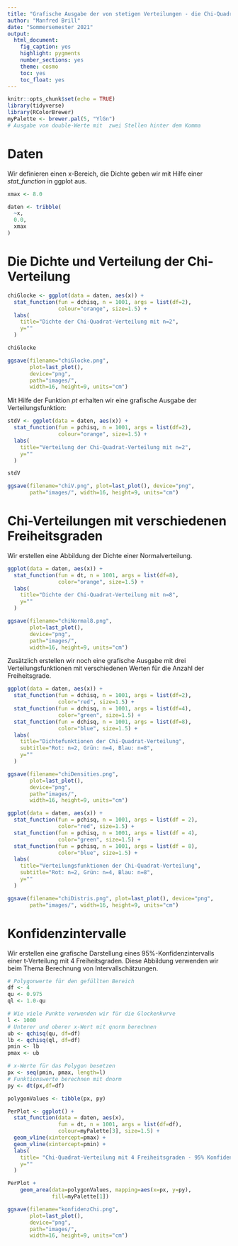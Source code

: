 ```yaml
---
title: "Grafische Ausgabe der von stetigen Verteilungen - die Chi-Quadrat-Verteilung"
author: "Manfred Brill"
date: "Sommersemester 2021"
output: 
  html_document: 
    fig_caption: yes
    highlight: pygments
    number_sections: yes
    theme: cosmo
    toc: yes
    toc_float: yes
---
```


```r
knitr::opts_chunk$set(echo = TRUE)
library(tidyverse)
library(RColorBrewer)
myPalette <- brewer.pal(5, "YlGn")
# Ausgabe von double-Werte mit  zwei Stellen hinter dem Komma
```

# Daten
Wir definieren einen x-Bereich, die Dichte geben wir mit Hilfe einer
*stat_function* in ggplot aus.

```r
xmax <- 8.0

daten <- tribble(
  ~x,
  0.0,
  xmax
)
```

# Die Dichte und Verteilung der Chi-Verteilung

```r
chiGlocke <- ggplot(data = daten, aes(x)) +
  stat_function(fun = dchisq, n = 1001, args = list(df=2),
                colour="orange", size=1.5) +  
  labs(
    title="Dichte der Chi-Quadrat-Verteilung mit n=2",
    y=""
  ) 

chiGlocke

ggsave(filename="chiGlocke.png", 
       plot=last_plot(), 
       device="png",
       path="images/", 
       width=16, height=9, units="cm")
```

Mit Hilfe der Funktion *pt* erhalten wir eine grafische Ausgabe
der Verteilungsfunktion:

```r
stdV <- ggplot(data = daten, aes(x)) +
  stat_function(fun = pchisq, n = 1001, args = list(df=2),
                colour="orange", size=1.5) +  
  labs(
    title="Verteilung der Chi-Quadrat-Verteilung mit n=2",
    y=""
  ) 

stdV

ggsave(filename="chiV.png", plot=last_plot(), device="png",
       path="images/", width=16, height=9, units="cm")
```

# Chi-Verteilungen mit verschiedenen Freiheitsgraden

Wir erstellen eine Abbildung der Dichte einer Normalverteilung.
```r
ggplot(data = daten, aes(x)) +
  stat_function(fun = dt, n = 1001, args = list(df=8),
                color="orange", size=1.5) +  
  labs(
    title="Dichte der Chi-Quadrat-Verteilung mit n=8",
    y=""
  ) 

ggsave(filename="chiNormal8.png", 
       plot=last_plot(), 
       device="png",
       path="images/", 
       width=16, height=9, units="cm")
```

Zusätzlich erstellen wir noch eine grafische Ausgabe mit drei
Verteilungsfunktionen mit verschiedenen Werten für die Anzahl
der Freiheitsgrade.

```r
ggplot(data = daten, aes(x)) +
  stat_function(fun = dchisq, n = 1001, args = list(df=2),
                color="red", size=1.5) +  
  stat_function(fun = dchisq, n = 1001, args = list(df=4),
                color="green", size=1.5) + 
  stat_function(fun = dchisq, n = 1001, args = list(df=8),
                color="blue", size=1.5) + 
  labs(
    title="Dichtefunktionen der Chi-Quadrat-Verteilung",
    subtitle="Rot: n=2, Grün: n=4, Blau: n=8",
    y=""
  ) 

ggsave(filename="chiDensities.png", 
       plot=last_plot(), 
       device="png",
       path="images/", 
       width=16, height=9, units="cm")
```


```r
ggplot(data = daten, aes(x)) +
  stat_function(fun = pchisq, n = 1001, args = list(df = 2),
                color="red", size=1.5) +  
  stat_function(fun = pchisq, n = 1001, args = list(df = 4),
                color="green", size=1.5) + 
  stat_function(fun = pchisq, n = 1001, args = list(df = 8),
                color="blue", size=1.5) + 
  labs(
    title="Verteilungsfunktionen der Chi-Quadrat-Verteilung",
    subtitle="Rot: n=2, Grün: n=4, Blau: n=8",
    y=""
  ) 

ggsave(filename="chiDistris.png", plot=last_plot(), device="png",
       path="images/", width=16, height=9, units="cm")
```

# Konfidenzintervalle

Wir erstellen eine grafische Darstellung
eines 95%-Konfidenzintervalls einer t-Verteilung mit 4 Freiheitsgraden. Diese Abbildung verwenden wir beim Thema
Berechnung von Intervallschätzungen.

```r
# Polygonwerte für den gefüllten Bereich
df <- 4
qu <- 0.975
ql <- 1.0-qu

# Wie viele Punkte verwenden wir für die Glockenkurve
l <- 1000
# Unterer und oberer x-Wert mit qnorm berechnen
ub <- qchisq(qu, df=df)
lb <- qchisq(ql, df=df)
pmin <- lb
pmax <- ub

# x-Werte für das Polygon besetzen
px <- seq(pmin, pmax, length=l)
# Funktionswerte berechnen mit dnorm
py <- dt(px,df=df)

polygonValues <- tibble(px, py)

PerPlot <- ggplot() +
  stat_function(data = daten, aes(x), 
                fun = dt, n = 1001, args = list(df=df),
                colour=myPalette[3], size=1.5) +  
  geom_vline(xintercept=pmax) +
  geom_vline(xintercept=pmin) +
  labs(
    title= "Chi-Quadrat-Verteilung mit 4 Freiheitsgraden - 95% Konfidenzintervall",
    y=""
  ) 

PerPlot +
    geom_area(data=polygonValues, mapping=aes(x=px, y=py),
              fill=myPalette[1])

ggsave(filename="konfidenzChi.png", 
       plot=last_plot(), 
       device="png",
       path="images/", 
       width=16, height=9, units="cm")
```